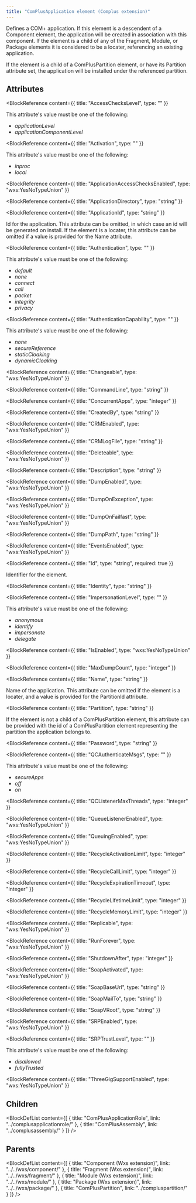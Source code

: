 ```yaml
---
title: "ComPlusApplication element (Complus extension)"
---
```



Defines a COM+ application. If this element is a descendent
 of a Component element, the application will be created in association with
 this component. If the element is a child of any of the Fragment, Module, or
 Package elements it is considered to be a locater, referencing an existing
 application.

 If the element is a child of a ComPlusPartition element,
 or have its Partition attribute set, the application will be installed under
 the referenced partition.


## Attributes

<BlockWrapper>

  <BlockReference
    content={{
      title: "AccessChecksLevel",
      type: ""
    }}
  >
   This attribute's value must be one of the following:
  - *applicationLevel*
  - *applicationComponentLevel*
  </BlockReference>

  <BlockReference
    content={{
      title: "Activation",
      type: ""
    }}
  >
   This attribute's value must be one of the following:
  - *inproc*
  - *local*
  </BlockReference>

  <BlockReference
    content={{
      title: "ApplicationAccessChecksEnabled",
      type: "wxs:YesNoTypeUnion"
    }}
  >
  
  </BlockReference>

  <BlockReference
    content={{
      title: "ApplicationDirectory",
      type: "string"
    }}
  >
  
  </BlockReference>

  <BlockReference
    content={{
      title: "ApplicationId",
      type: "string"
    }}
  >
  Id for the application. This attribute can be omitted, in
   which case an id will be generated on install. If the element is a locater,
   this attribute can be omitted if a value is provided for the Name attribute.
  </BlockReference>

  <BlockReference
    content={{
      title: "Authentication",
      type: ""
    }}
  >
   This attribute's value must be one of the following:
  - *default*
  - *none*
  - *connect*
  - *call*
  - *packet*
  - *integrity*
  - *privacy*
  </BlockReference>

  <BlockReference
    content={{
      title: "AuthenticationCapability",
      type: ""
    }}
  >
   This attribute's value must be one of the following:
  - *none*
  - *secureReference*
  - *staticCloaking*
  - *dynamicCloaking*
  </BlockReference>

  <BlockReference
    content={{
      title: "Changeable",
      type: "wxs:YesNoTypeUnion"
    }}
  >
  
  </BlockReference>

  <BlockReference
    content={{
      title: "CommandLine",
      type: "string"
    }}
  >
  
  </BlockReference>

  <BlockReference
    content={{
      title: "ConcurrentApps",
      type: "integer"
    }}
  >
  
  </BlockReference>

  <BlockReference
    content={{
      title: "CreatedBy",
      type: "string"
    }}
  >
  
  </BlockReference>

  <BlockReference
    content={{
      title: "CRMEnabled",
      type: "wxs:YesNoTypeUnion"
    }}
  >
  
  </BlockReference>

  <BlockReference
    content={{
      title: "CRMLogFile",
      type: "string"
    }}
  >
  
  </BlockReference>

  <BlockReference
    content={{
      title: "Deleteable",
      type: "wxs:YesNoTypeUnion"
    }}
  >
  
  </BlockReference>

  <BlockReference
    content={{
      title: "Description",
      type: "string"
    }}
  >
  
  </BlockReference>

  <BlockReference
    content={{
      title: "DumpEnabled",
      type: "wxs:YesNoTypeUnion"
    }}
  >
  
  </BlockReference>

  <BlockReference
    content={{
      title: "DumpOnException",
      type: "wxs:YesNoTypeUnion"
    }}
  >
  
  </BlockReference>

  <BlockReference
    content={{
      title: "DumpOnFailfast",
      type: "wxs:YesNoTypeUnion"
    }}
  >
  
  </BlockReference>

  <BlockReference
    content={{
      title: "DumpPath",
      type: "string"
    }}
  >
  
  </BlockReference>

  <BlockReference
    content={{
      title: "EventsEnabled",
      type: "wxs:YesNoTypeUnion"
    }}
  >
  
  </BlockReference>

  <BlockReference
    content={{
      title: "Id",
      type: "string",
      required: true
    }}
  >
  Identifier for the element.
  </BlockReference>

  <BlockReference
    content={{
      title: "Identity",
      type: "string"
    }}
  >
  
  </BlockReference>

  <BlockReference
    content={{
      title: "ImpersonationLevel",
      type: ""
    }}
  >
   This attribute's value must be one of the following:
  - *anonymous*
  - *identify*
  - *impersonate*
  - *delegate*
  </BlockReference>

  <BlockReference
    content={{
      title: "IsEnabled",
      type: "wxs:YesNoTypeUnion"
    }}
  >
  
  </BlockReference>

  <BlockReference
    content={{
      title: "MaxDumpCount",
      type: "integer"
    }}
  >
  
  </BlockReference>

  <BlockReference
    content={{
      title: "Name",
      type: "string"
    }}
  >
  Name of the application. This attribute can be omitted if
   the element is a locater, and a value is provided for the PartitionId
   attribute.
  </BlockReference>

  <BlockReference
    content={{
      title: "Partition",
      type: "string"
    }}
  >
  If the element is not a child of a ComPlusPartition
   element, this attribute can be provided with the id of a ComPlusPartition
   element representing the partition the application belongs to.
  </BlockReference>

  <BlockReference
    content={{
      title: "Password",
      type: "string"
    }}
  >
  
  </BlockReference>

  <BlockReference
    content={{
      title: "QCAuthenticateMsgs",
      type: ""
    }}
  >
   This attribute's value must be one of the following:
  - *secureApps*
  - *off*
  - *on*
  </BlockReference>

  <BlockReference
    content={{
      title: "QCListenerMaxThreads",
      type: "integer"
    }}
  >
  
  </BlockReference>

  <BlockReference
    content={{
      title: "QueueListenerEnabled",
      type: "wxs:YesNoTypeUnion"
    }}
  >
  
  </BlockReference>

  <BlockReference
    content={{
      title: "QueuingEnabled",
      type: "wxs:YesNoTypeUnion"
    }}
  >
  
  </BlockReference>

  <BlockReference
    content={{
      title: "RecycleActivationLimit",
      type: "integer"
    }}
  >
  
  </BlockReference>

  <BlockReference
    content={{
      title: "RecycleCallLimit",
      type: "integer"
    }}
  >
  
  </BlockReference>

  <BlockReference
    content={{
      title: "RecycleExpirationTimeout",
      type: "integer"
    }}
  >
  
  </BlockReference>

  <BlockReference
    content={{
      title: "RecycleLifetimeLimit",
      type: "integer"
    }}
  >
  
  </BlockReference>

  <BlockReference
    content={{
      title: "RecycleMemoryLimit",
      type: "integer"
    }}
  >
  
  </BlockReference>

  <BlockReference
    content={{
      title: "Replicable",
      type: "wxs:YesNoTypeUnion"
    }}
  >
  
  </BlockReference>

  <BlockReference
    content={{
      title: "RunForever",
      type: "wxs:YesNoTypeUnion"
    }}
  >
  
  </BlockReference>

  <BlockReference
    content={{
      title: "ShutdownAfter",
      type: "integer"
    }}
  >
  
  </BlockReference>

  <BlockReference
    content={{
      title: "SoapActivated",
      type: "wxs:YesNoTypeUnion"
    }}
  >
  
  </BlockReference>

  <BlockReference
    content={{
      title: "SoapBaseUrl",
      type: "string"
    }}
  >
  
  </BlockReference>

  <BlockReference
    content={{
      title: "SoapMailTo",
      type: "string"
    }}
  >
  
  </BlockReference>

  <BlockReference
    content={{
      title: "SoapVRoot",
      type: "string"
    }}
  >
  
  </BlockReference>

  <BlockReference
    content={{
      title: "SRPEnabled",
      type: "wxs:YesNoTypeUnion"
    }}
  >
  
  </BlockReference>

  <BlockReference
    content={{
      title: "SRPTrustLevel",
      type: ""
    }}
  >
   This attribute's value must be one of the following:
  - *disallowed*
  - *fullyTrusted*
  </BlockReference>

  <BlockReference
    content={{
      title: "ThreeGigSupportEnabled",
      type: "wxs:YesNoTypeUnion"
    }}
  >
  
  </BlockReference>

</BlockWrapper>

## Children

<BlockDefList content={[
    {
      title: "ComPlusApplicationRole",
      link: "../complusapplicationrole/"
    },
    {
      title: "ComPlusAssembly",
      link: "../complusassembly/"
    }
  ]}
/>

## Parents

<BlockDefList content={[
    {
      title: "Component (Wxs extension)",
      link: "../../wxs/component/"
    },
    {
      title: "Fragment (Wxs extension)",
      link: "../../wxs/fragment/"
    },
    {
      title: "Module (Wxs extension)",
      link: "../../wxs/module/"
    },
    {
      title: "Package (Wxs extension)",
      link: "../../wxs/package/"
    },
    {
      title: "ComPlusPartition",
      link: "../compluspartition/"
    }
  ]}
/>
